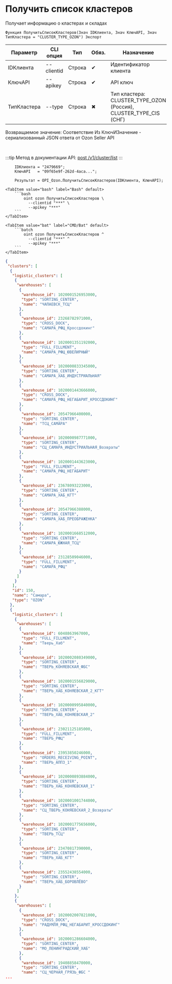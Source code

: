 ﻿---
sidebar_position: 1
description: Получить список кластеров и другие функции для работы с Ozon в Открытом пакете интеграций - бесплатной open-source библиотеке интеграций для 1С:Предприятие 8, OneScript и CLI
keywords: [1C, 1С, 1С:Предприятие, 1С:Предприятие 8.3, API, Интеграция, Сервисы, Обмен, OneScript, CLI, Ozon]
---


# Получить список кластеров
 Получает информацию о кластерах и складах



`Функция ПолучитьСписокКластеров(Знач IDКлиента, Знач КлючAPI, Знач ТипКластера = "CLUSTER_TYPE_OZON") Экспорт`

  | Параметр | CLI опция | Тип | Обяз. | Назначение |
  |-|-|-|-|-|
  | IDКлиента | --clientid | Строка | &#x2714; | Идентификатор клиента |
  | КлючAPI | --apikey | Строка | &#x2714; | API ключ |
  | ТипКластера | --type | Строка | &#x2716; | Тип кластера: CLUSTER_TYPE_OZON (Россия), CLUSTER_TYPE_CIS (СНГ) |

  
  Возвращаемое значение:   Соответствие Из КлючИЗначение - сериализованный JSON ответа от Ozon Seller API

<br/>

:::tip
Метод в документации API: [post /v1/cluster/list](https://docs.ozon.ru/api/seller/#operation/SupplyDraftAPI_DraftClusterList)
:::
<br/>



```bsl title="Пример использования для 1С:Предприятие/OneScript"
    IDКлиента = "2479669";
    КлючAPI   = "09f65e9f-262d-4aca...";

    Результат = OPI_Ozon.ПолучитьСписокКластеров(IDКлиента, КлючAPI);
```
    

 <Tabs>
  
    <TabItem value="bash" label="Bash" default>
        ```bash
            oint ozon ПолучитьСписокКластеров \
              --clientid "***" \
              --apikey "***"
        ```
    </TabItem>
  
    <TabItem value="bat" label="CMD/Bat" default>
        ```batch
            oint ozon ПолучитьСписокКластеров ^
              --clientid "***" ^
              --apikey "***"
        ```
    </TabItem>
</Tabs>


```json title="Результат"
{
 "clusters": [
  {
   "logistic_clusters": [
    {
     "warehouses": [
      {
       "warehouse_id": 1020001526953000,
       "type": "SORTING_CENTER",
       "name": "ЧАПАЕВСК_ТСЦ"
      },
      {
       "warehouse_id": 23268782971000,
       "type": "CROSS_DOCK",
       "name": "САМАРА_РФЦ_Кроссдокинг"
      },
      {
       "warehouse_id": 1020001351192000,
       "type": "FULL_FILLMENT",
       "name": "САМАРА_РФЦ_ЮВЕЛИРНЫЙ"
      },
      {
       "warehouse_id": 1020000833345000,
       "type": "SORTING_CENTER",
       "name": "САМАРА_ХАБ_ИНДУСТРИАЛЬНАЯ"
      },
      {
       "warehouse_id": 1020001443666000,
       "type": "CROSS_DOCK",
       "name": "САМАРА_РФЦ_НЕГАБАРИТ_КРОССДОКИНГ"
      },
      {
       "warehouse_id": 20547966400000,
       "type": "SORTING_CENTER",
       "name": "ТСЦ_САМАРА"
      },
      {
       "warehouse_id": 1020000987771000,
       "type": "SORTING_CENTER",
       "name": "СЦ_САМАРА_ИНДУСТРИАЛЬНАЯ_Возвраты"
      },
      {
       "warehouse_id": 1020001443623000,
       "type": "FULL_FILLMENT",
       "name": "САМАРА_РФЦ_НЕГАБАРИТ"
      },
      {
       "warehouse_id": 23678093223000,
       "type": "SORTING_CENTER",
       "name": "САМАРА_ХАБ_КГТ"
      },
      {
       "warehouse_id": 20547966388000,
       "type": "SORTING_CENTER",
       "name": "САМАРА_ХАБ_ПРЕОБРАЖЕНКА"
      },
      {
       "warehouse_id": 1020001668512000,
       "type": "SORTING_CENTER",
       "name": "САМАРА_ЮЖНАЯ_ТСЦ"
      },
      {
       "warehouse_id": 23128509046000,
       "type": "FULL_FILLMENT",
       "name": "САМАРА_РФЦ"
      }
     ]
    }
   ],
   "id": 150,
   "name": "Самара",
   "type": "OZON"
  },
  {
   "logistic_clusters": [
    {
     "warehouses": [
      {
       "warehouse_id": 6048863967000,
       "type": "FULL_FILLMENT",
       "name": "Тверь_Хаб"
      },
      {
       "warehouse_id": 1020002080349000,
       "type": "SORTING_CENTER",
       "name": "ТВЕРЬ_КОНЯЕВСКАЯ_ФБС"
      },
      {
       "warehouse_id": 1020001556829000,
       "type": "SORTING_CENTER",
       "name": "ТВЕРЬ_ХАБ_КОНЯЕВСКАЯ_2_КГТ"
      },
      {
       "warehouse_id": 1020000995840000,
       "type": "SORTING_CENTER",
       "name": "ТВЕРЬ_ХАБ_КОНЯЕВСКАЯ_2"
      },
      {
       "warehouse_id": 23021125185000,
       "type": "FULL_FILLMENT",
       "name": "ТВЕРЬ_РФЦ"
      },
      {
       "warehouse_id": 23953850246000,
       "type": "ORDERS_RECEIVING_POINT",
       "name": "ТВЕРЬ_АППЗ_1"
      },
      {
       "warehouse_id": 1020000893884000,
       "type": "SORTING_CENTER",
       "name": "ТВЕРЬ_ХАБ_КОНЯЕВСКАЯ_1"
      },
      {
       "warehouse_id": 1020001001744000,
       "type": "SORTING_CENTER",
       "name": "СЦ_ТВЕРЬ_КОНЯЕВСКАЯ_2_Возвраты"
      },
      {
       "warehouse_id": 1020001775656000,
       "type": "SORTING_CENTER",
       "name": "ТВЕРЬ_ТСЦ"
      },
      {
       "warehouse_id": 23470817390000,
       "type": "SORTING_CENTER",
       "name": "ТВЕРЬ_ХАБ_КГТ"
      },
      {
       "warehouse_id": 23552438554000,
       "type": "SORTING_CENTER",
       "name": "ТВЕРЬ_ХАБ_БОРОВЛЁВО"
      }
     ]
    },
    {
     "warehouses": [
      {
       "warehouse_id": 1020002007821000,
       "type": "CROSS_DOCK",
       "name": "РАДУМЛЯ_РФЦ_НЕГАБАРИТ_КРОССДОКИНГ"
      },
      {
       "warehouse_id": 1020001286604000,
       "type": "SORTING_CENTER",
       "name": "МО_ЛЕНИНГРАДСКИЙ_ХАБ"
      },
      {
       "warehouse_id": 19408858470000,
       "type": "SORTING_CENTER",
       "name": "СЦ_ЧЕРНАЯ_ГРЯЗЬ_ФБС "
...
```
